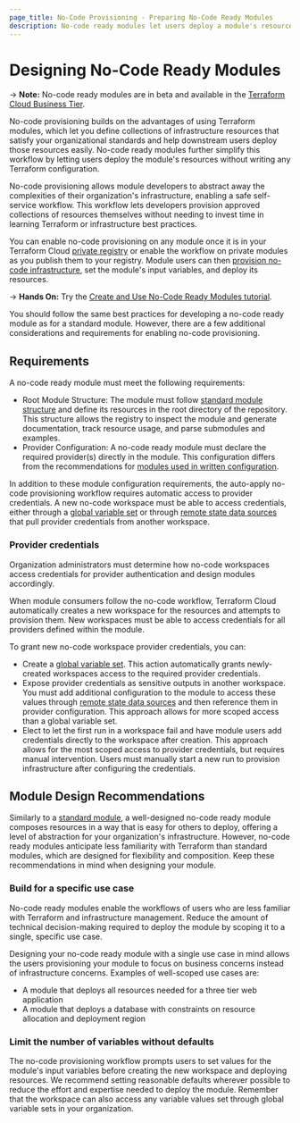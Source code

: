 ```yaml
---
page_title: No-Code Provisioning - Preparing No-Code Ready Modules
description: No-code ready modules let users deploy a module's resources without writing configuration. Prepare modules for no-code ready provisioning.
---
```


# Designing No-Code Ready Modules

-> **Note:** No-code ready modules are in beta and available in the [Terraform Cloud Business Tier](https://www.hashicorp.com/products/terraform/pricing).

No-code provisioning builds on the advantages of using Terraform modules, which let you define collections of infrastructure resources that satisfy your organizational standards and help downstream users deploy those resources easily. No-code ready modules further simplify this workflow by letting users deploy the module's resources without writing any Terraform configuration. 

No-code provisioning allows module developers to abstract away the complexities of their organization's infrastructure, enabling a safe self-service workflow. This workflow lets developers provision approved collections of resources themselves without needing to invest time in learning Terraform or infrastructure best practices.

You can enable no-code provisioning on any module once it is in your Terraform Cloud [private registry](/cloud-docs/registry) or enable the workflow on private modules as you publish them to your registry. Module users can then [provision no-code infrastructure](/cloud-docs/no-code-provisioning/provisioning), set the module's input variables, and deploy its resources.

-> **Hands On:** Try the [Create and Use No-Code Ready Modules tutorial](https://learn.hashicorp.com/tutorials/terraform/no-code-provisioning).

You should follow the same best practices for developing a no-code ready module as for a standard module. However, there are a few additional considerations and requirements for enabling no-code provisioning.

## Requirements

A no-code ready module must meet the following requirements:
* Root Module Structure: The module must follow [standard module structure](/language/modules/develop/structure) and define its resources in the root directory of the repository. This structure allows the registry to inspect the module and generate documentation, track resource usage, and parse submodules and examples.
* Provider Configuration: A no-code ready module must declare the required provider(s) directly in the module. This configuration differs from the recommendations for [modules used in written configuration](/language/modules/develop/providers#legacy-shared-modules-with-provider-configurations).

In addition to these module configuration requirements, the auto-apply no-code provisioning workflow requires automatic access to provider credentials. A new no-code workspace must be able to access credentials, either through a [global variable set](/cloud-docs/workspaces/variables/managing-variables#variable-sets) or through [remote state data sources](/language/state/remote-state-data) that pull provider credentials from another workspace.  

### Provider credentials

Organization administrators must determine how no-code workspaces access credentials for provider authentication and design modules accordingly.

When module consumers follow the no-code workflow, Terraform Cloud automatically creates a new workspace for the resources and attempts to provision them. New workspaces must be able to access credentials for all providers defined within the module. 

To grant new no-code workspace provider credentials, you can: 

* Create a [global variable set](https://learn.hashicorp.com/tutorials/terraform/cloud-create-variable-set?in=terraform/cloud-get-started). This action automatically grants newly-created workspaces access to the required provider credentials. 
* Expose provider credentials as sensitive outputs in another workspace. You must add additional configuration to the module to access these values through [remote state data sources](/language/state/remote-state-data) and then reference them in provider configuration. This approach allows for more scoped access than a global variable set. 
* Elect to let the first run in a workspace fail and have module users add credentials directly to the workspace after creation. This approach allows for the most scoped access to provider credentials, but requires manual intervention. Users must manually start a new run to provision infrastructure after configuring the credentials.

## Module Design Recommendations

Similarly to a [standard module](/language/modules/develop#when-to-write-a-module), a well-designed no-code ready module composes resources in a way that is easy for others to deploy, offering a level of abstraction for your organization's infrastructure. However, no-code ready modules anticipate less familiarity with Terraform than standard modules, which are designed for flexibility and composition. Keep these recommendations in mind when designing your module.

### Build for a specific use case

No-code ready modules enable the workflows of users who are less familiar with Terraform and infrastructure management. Reduce the amount of technical decision-making required to deploy the module by scoping it to a single, specific use case. 

Designing your no-code ready module with a single use case in mind allows the users provisioning your module to focus on business concerns instead of infrastructure concerns. Examples of well-scoped use cases are:
* A module that deploys all resources needed for a three tier web application
* A module that deploys a database with constraints on resource allocation and deployment region

### Limit the number of variables without defaults

The no-code provisioning workflow prompts users to set values for the module's input variables before creating the new workspace and deploying resources. We recommend setting reasonable defaults wherever possible to reduce the effort and expertise needed to deploy the module. Remember that the workspace can also access any variable values set through global variable sets in your organization.
